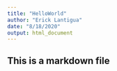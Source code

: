 ---
title: "HelloWorld"
author: "Erick Lantigua"
date: "8/18/2020"
output: html_document
---

## This is a markdown file

